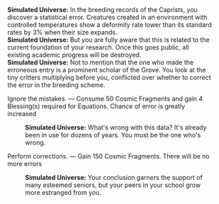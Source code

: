 {{Dialogue Start}}
:'''Simulated Universe:''' In the breeding records of the Caprists, you discover a statistical error. Creatures created in an environment with controlled temperatures show a deformity rate lower than its standard rates by 3% when their size expands.
:'''Simulated Universe:''' But you are fully aware that this is related to the current foundation of your research. Once this goes public, all existing academic progress will be destroyed.
:'''Simulated Universe:''' Not to mention that the one who made the erroneous entry is a prominent scholar of the Grove. You look at the tiny critters multiplying before you, conflicted over whether to correct the error in the breeding scheme.
:{{DIcon|Star}} Ignore the mistakes. &mdash; Consume 50 Cosmic Fragments and gain 4 Blessing(s) required for Equations. Chance of error is greatly increased
::'''Simulated Universe:''' What's wrong with this data? It's already been in use for dozens of years. You must be the one who's wrong.
:{{DIcon|Star}} Perform corrections. &mdash; Gain 150 Cosmic Fragments. There will be no more errors
::'''Simulated Universe:''' Your conclusion garners the support of many esteemed seniors, but your peers in your school grow more estranged from you.
{{Dialogue End}}